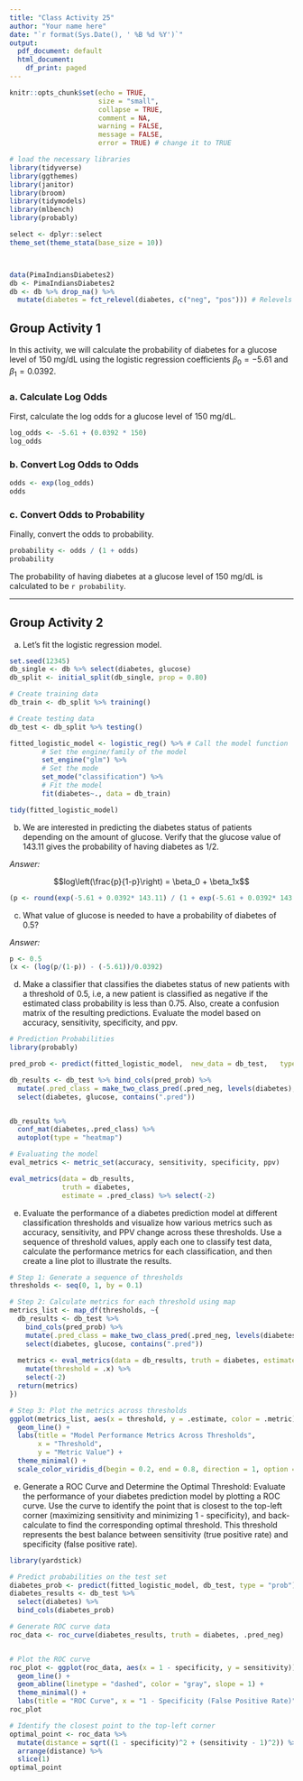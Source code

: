 ```yaml
---
title: "Class Activity 25"
author: "Your name here"
date: "`r format(Sys.Date(), ' %B %d %Y')`"
output:
  pdf_document: default
  html_document:
    df_print: paged
---
```


```r
knitr::opts_chunk$set(echo = TRUE, 
                      size = "small", 
                      collapse = TRUE, 
                      comment = NA, 
                      warning = FALSE, 
                      message = FALSE,
                      error = TRUE) # change it to TRUE

# load the necessary libraries
library(tidyverse) 
library(ggthemes)
library(janitor)
library(broom)
library(tidymodels)
library(mlbench)
library(probably)

select <- dplyr::select
theme_set(theme_stata(base_size = 10))



data(PimaIndiansDiabetes2)
db <- PimaIndiansDiabetes2
db <- db %>% drop_na() %>% 
  mutate(diabetes = fct_relevel(diabetes, c("neg", "pos"))) # Relevels 'diabetes' factor to ensure 'neg' comes before 'pos'
```


\vspace*{1in}



## Group Activity 1

In this activity, we will calculate the probability of diabetes for a glucose level of 150 mg/dL using the logistic regression coefficients $\beta_0 = -5.61$ and $\beta_1 = 0.0392$.

### a. Calculate Log Odds

First, calculate the log odds for a glucose level of 150 mg/dL.

```r
log_odds <- -5.61 + (0.0392 * 150)
log_odds
```


### b. Convert Log Odds to Odds

```r
odds <- exp(log_odds)
odds
```


### c. Convert Odds to Probability

Finally, convert the odds to probability.

```r
probability <- odds / (1 + odds)
probability
```

The probability of having diabetes at a glucose level of 150 mg/dL is calculated to be `r probability`.

---------------------------------------------------------

## Group Activity 2

a. Let's fit the logistic regression model.

```r
set.seed(12345)
db_single <- db %>% select(diabetes, glucose)
db_split <- initial_split(db_single, prop = 0.80)

# Create training data
db_train <- db_split %>% training()

# Create testing data
db_test <- db_split %>% testing()

fitted_logistic_model <- logistic_reg() %>% # Call the model function
        # Set the engine/family of the model
        set_engine("glm") %>%
        # Set the mode
        set_mode("classification") %>%
        # Fit the model
        fit(diabetes~., data = db_train)

tidy(fitted_logistic_model)
```


b. We are interested in predicting the diabetes status of patients depending on the amount of glucose. Verify that the glucose value of 143.11 gives the probability of having diabetes as 1/2.

*Answer:*

$$log\left(\frac{p}{1-p}\right)  = \beta_0 + \beta_1x$$


```r
(p <- round(exp(-5.61 + 0.0392* 143.11) / (1 + exp(-5.61 + 0.0392* 143.11)),2))
```


c. What value of glucose is needed to have a probability of diabetes of 0.5?

*Answer:*

```r
p <- 0.5
(x <- (log(p/(1-p)) - (-5.61))/0.0392)	
```


d. Make a classifier that classifies the diabetes status of new patients with a threshold of 0.5, i.e, a new patient is classified as negative if the estimated class probability is less than 0.75. Also, create a confusion matrix of the resulting predictions. Evaluate the model based on accuracy, sensitivity, specificity, and ppv.


```r
# Prediction Probabilities
library(probably)

pred_prob <- predict(fitted_logistic_model,  new_data = db_test,   type = "prob")

db_results <- db_test %>% bind_cols(pred_prob) %>%
  mutate(.pred_class = make_two_class_pred(.pred_neg, levels(diabetes), threshold = .55)) %>%
  select(diabetes, glucose, contains(".pred"))


db_results %>%  
  conf_mat(diabetes,.pred_class) %>% 
  autoplot(type = "heatmap")

# Evaluating the model
eval_metrics <- metric_set(accuracy, sensitivity, specificity, ppv)

eval_metrics(data = db_results,
             truth = diabetes,
             estimate = .pred_class) %>% select(-2) 

```


e. Evaluate the performance of a diabetes prediction model at different classification thresholds and visualize how various metrics such as accuracy, sensitivity, and PPV change across these thresholds. Use a sequence of threshold values, apply each one to classify test data, calculate the performance metrics for each classification, and then create a line plot to illustrate the results.

```r
# Step 1: Generate a sequence of thresholds
thresholds <- seq(0, 1, by = 0.1)

# Step 2: Calculate metrics for each threshold using map
metrics_list <- map_df(thresholds, ~{
  db_results <- db_test %>% 
    bind_cols(pred_prob) %>%
    mutate(.pred_class = make_two_class_pred(.pred_neg, levels(diabetes), threshold = .x)) %>%
    select(diabetes, glucose, contains(".pred"))
  
  metrics <- eval_metrics(data = db_results, truth = diabetes, estimate = .pred_class) %>%
    mutate(threshold = .x) %>%
    select(-2) 
  return(metrics)
})

# Step 3: Plot the metrics across thresholds
ggplot(metrics_list, aes(x = threshold, y = .estimate, color = .metric)) +
  geom_line() +
  labs(title = "Model Performance Metrics Across Thresholds",
       x = "Threshold",
       y = "Metric Value") +
  theme_minimal() +
  scale_color_viridis_d(begin = 0.2, end = 0.8, direction = 1, option = "C")
```




e. Generate a ROC Curve and Determine the Optimal Threshold: Evaluate the performance of your diabetes prediction model by plotting a ROC curve. Use the curve to identify the point that is closest to the top-left corner (maximizing sensitivity and minimizing 1 - specificity), and back-calculate to find the corresponding optimal threshold. This threshold represents the best balance between sensitivity (true positive rate) and specificity (false positive rate). 


```r
library(yardstick)

# Predict probabilities on the test set
diabetes_prob <- predict(fitted_logistic_model, db_test, type = "prob")
diabetes_results <- db_test %>% 
  select(diabetes) %>%
  bind_cols(diabetes_prob)

# Generate ROC curve data
roc_data <- roc_curve(diabetes_results, truth = diabetes, .pred_neg)


# Plot the ROC curve
roc_plot <- ggplot(roc_data, aes(x = 1 - specificity, y = sensitivity)) +
  geom_line() +
  geom_abline(linetype = "dashed", color = "gray", slope = 1) +
  theme_minimal() +
  labs(title = "ROC Curve", x = "1 - Specificity (False Positive Rate)", y = "Sensitivity (True Positive Rate)")
roc_plot

# Identify the closest point to the top-left corner
optimal_point <- roc_data %>%
  mutate(distance = sqrt((1 - specificity)^2 + (sensitivity - 1)^2)) %>%
  arrange(distance) %>%
  slice(1)
optimal_point
```



